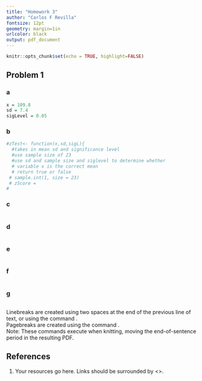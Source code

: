 ---
title: "Homework 3" 
author: "Carlos F Revilla"
fontsize: 12pt
geometry: margin=1in
urlcolor: black
output: pdf_document
---

```{r setup, include=FALSE}
knitr::opts_chunk$set(echo = TRUE, highlight=FALSE)
```

## Problem 1   
### a
```{r}
x = 109.8
sd = 7.4
sigLevel = 0.05
```
### b
```{r}
#zTest<- function(x,sd,sigL){
  #takes in mean sd and significance level 
  #use sample size of 23
  #use sd and sample size and siglevel to determine whether
  # variable x is the correct mean
  # return true or false
 # sample.int(1, size = 23)
 # zScore = 
#

```
### c
```{r}

```
### d
```{r}

```
### e
```{r}

```
### f
```{r}

```
### g
```{r}

```


Linebreaks are created using two spaces at the end of the previous line of text, or using the command \newline.  
Pagebreaks are created using the command \newpage.  
Note: These commands execute when knitting, moving the end-of-sentence period in the resulting PDF.


## References
1. Your resources go here. Links should be surrounded by <>.
